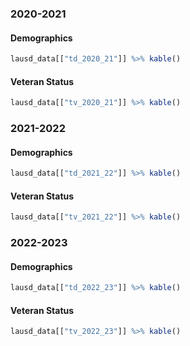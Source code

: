
::: panel-tabset
### 2020-2021
::: panel-tabset
#### Demographics
```r
lausd_data[["td_2020_21"]] %>% kable()
```
#### Veteran Status
```r
lausd_data[["tv_2020_21"]] %>% kable()
```
:::

### 2021-2022
::: panel-tabset
#### Demographics
```r
lausd_data[["td_2021_22"]] %>% kable()
```
#### Veteran Status
```r
lausd_data[["tv_2021_22"]] %>% kable()
```
:::

### 2022-2023
::: panel-tabset
#### Demographics
```r
lausd_data[["td_2022_23"]] %>% kable()
```
#### Veteran Status
```r
lausd_data[["tv_2022_23"]] %>% kable()
```
:::

:::

